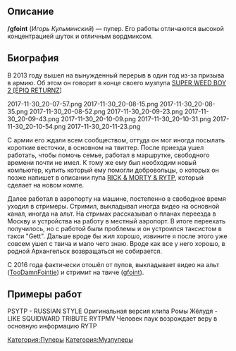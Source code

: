 {{Инфобокс для пуперов
|title2=/gfoint
|другие_ники=TooDamnFointie
|image3=[[Файл:Gfoint.jpg|thumb|500px]]
|сферы_творчества=RYTP, RYTPMV, Стримы
|год_начала=2011
|image4=[[Файл:Игорь_Кульминский.jpg|thumb|200px]]
|имя_фамилия=Игорь Кульминский
|дата_рождения=9 марта
|место_проживания=Москва
|ссылки=
*[https://www.youtube.com/gfoint YouTube]
*[https://www.youtube.com/user/djifointie Альт. канал]
*[https://vk.com/gfoint_pub Группа ВК]
*[https://vk.com/gfoint Страница Вк]
}}
==Описание==

'''/gfoint''' (''Игорь Кульминский'') — пупер. Его работы отличаются высокой концентрацией шуток и отличным вордмиксом.
==Биография==

В 2013 году вышел на вынужденный перерыв в один год из-за призыва в армию. Об этом он говорит в конце своего музпупа [https://www.youtube.com/watch?v=61Gqa-gqjq8 SUPER WEED BOY 2 [EPIQ RETURNZ]]
<gallery type="slideshow" widths="350" position="left">
2017-11-30_20-07-57.png
2017-11-30_20-08-15.png
2017-11-30_20-08-35.png
2017-11-30_20-08-52.png
2017-11-30_20-09-23.png
2017-11-30_20-09-43.png
2017-11-30_20-10-09.png
2017-11-30_20-10-31.png
2017-11-30_20-10-54.png
2017-11-30_20-11-23.png
</gallery>
С армии его ждали всем сообществом, оттуда он мог иногда посылать короткие весточки, в основном на твиттер. После приезда ушел работать, чтобы помочь семье, работал в маршрутке, свободного времени почти не имел. К тому же ему был необходим новый компьютер, купить который ему помогли добровольцы, о которых он позже напишет в описании пупа [https://www.youtube.com/watch?v=BKK8s5JUJ9Y RICK & MORTY & RYTP], который сделает на новом компе.

Далее работал в аэропорту на машине, постепенно в свободное время уходил в стримеры. Стримил, выкладывал иногда видео на основной канал, иногда на альт. На стримах рассказывал о планах переезда в Москву и устройства на работу в местный аэропорт. В итоге переехать получилось, но с работой были проблемы и он устроился таксистом в такси "Gett". Дальше вроде бы жил хорошо, извините я после этого уже совсем ушел с твича и мало чего знаю. Вроде как все у него хорошо, в родной Архангельск возвращаться не собирается.

С 2016 года фактически отошёл от пупов, выкладывает видео на альт ([https://www.youtube.com/user/djifointie TooDamnFointie]) и стримит на твиче ([https://twitch.tv/gfoint gfoint]).
==Примеры работ==
<gallery widths="150" columns="dynamic">
PSYTP - RUSSIAN STYLE
Оригинальная версия клипа Ромы Жёлудя - LIKE
SQUIDWARD TRIBUTE RYTPMV
Человек паук возрождает веру в основную информацию RYTP
</gallery>
[[Категория:Пуперы]]
[[Категория:Музпуперы]]